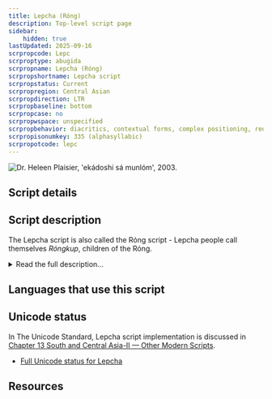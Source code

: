 ```yaml
---
title: Lepcha (Róng)
description: Top-level script page
sidebar:
    hidden: true
lastUpdated: 2025-09-16
scrpropcode: Lepc
scrproptype: abugida
scrpropname: Lepcha (Róng)
scrpropshortname: Lepcha script
scrpropstatus: Current
scrpropregion: Central Asian
scrpropdirection: LTR
scrpropbaseline: bottom
scrpropcase: no
scrpropwspace: unspecified
scrpropbehavior: diacritics, contextual forms, complex positioning, reordering, required ligatures
scrpropisonumkey: 335 (alphasyllabic)
scrpropotcode: lepc
---
```



![](../images/lepc-sample.png "Dr. Heleen Plaisier, 'ekádoshi sá munlóm', 2003.")

## Script details

<ScriptDetails />

## Script description

The Lepcha script is also called the Róng script - Lepcha people call themselves _Róngkup_, children of the Róng.

<details>
<summary>Read the full description...</summary>It is used for writing the Lepcha language, a Tibeto-Burman language spoken by about 52,800 people in India, Nepal and Bhutan. The script is derived from Tibetan writing, probably motivated by Buddhist missionary activity in the 1700s. Early manuscripts were written in vertical columns but later and current texts are written horizontally.  Many letters, when rotated back to their previous vertical position, closely resemble their Tibetan counterparts.

The script comprises twenty-nine basic CV letters, called 'mother letters', where V is [a], and nine vowel diacritics, called 'child letters', which are used to represent post-consonantal vowels other than [a]. There are also three letters which have been added since the late 1990s for representing the retroflex consonants [ʈ], [ʈ<sup>h</sup>], [ɖ]; these letters are used only in Sikkim, India. Elsewhere these sounds are written with the _kra_, _hra_ and _gra_ ligatures modified by _nukta_ - a dot written below the letter. Any consonant can be used at the start of a syllable, and any vowel at the end, but only [k], [t], [n], [p], [m], [r], [l] can be used at the end. Final forms exist for representing these seven sounds syllable-finally; these are diacritics written above the base letter. Syllable-initial vowels are written with a vowel-carrier which represents [a] when unmarked, or any of the other nine vowels when marked with the appropriate diacritic.

Three consonants can be used medially, _r_, _y_ and _l_. Clusters containing medial [r] or [y] are written with special ligating forms which attach to the base letter. Ligating forms of _r_ and _y_ can also combine to produce a post-consonantal _-rya_ ligature. Clusters with medial [l] are written using a set of seven letters representing [kla], [gla], [pla], [fla], [bla], [mla], [hla]. These letters cannot be decomposed into individual C+l parts.

Two other non-alphabetic signs are used as well as _nukta_. Letters modified with _nukta_ are called _nuktated_. The sign called _nyindo_ is written to the left of the mother letter to indicate a final velar nasal when no specific vowel is written. So _s_ + _nyindo_ = [saŋ]. Where a different vowel is intended, the _lakang_ sign is used together with the appropriate vowel diacritic.

Lepcha writing uses script-specific digits from 0-9, and, when copying traditional texts, five punctuation marks. In modern texts, Latin punctuation is normally used, together with the Tibetan _tsheg_ symbol.
</details>

## Languages that use this script

<WsList script='Lepc' wsMax='5' />

## Unicode status

In The Unicode Standard, Lepcha script implementation is discussed in [Chapter 13 South and Central Asia-II — Other Modern Scripts](https://www.unicode.org/versions/latest/core-spec/chapter-13/#G27253).

- [Full Unicode status for Lepcha](/scrlang/unicode/lepc-unicode)



## Resources

<ScriptResources detailSummary='seemore' />

